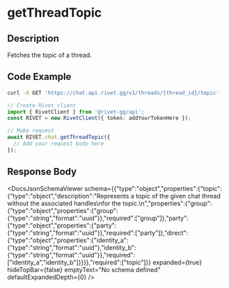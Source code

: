 

# getThreadTopic

## Description

Fetches the topic of a thread.


## Code Example

<CodeGroup title='Request' tag='GET' label='https://chat.api.rivet.gg/v1/threads/{thread_id}/topic'>

```bash {{ title: 'cURL' }}
curl -X GET 'https://chat.api.rivet.gg/v1/threads/{thread_id}/topic'
```

```ts
// Create Rivet client
import { RivetClient } from '@rivet-gg/api';
const RIVET = new RivetClient({ token: addYourTokenHere });

// Make request
await RIVET.chat.getThreadTopic({
  // Add your request body here
});
```

</CodeGroup>


## Response Body

<DocsJsonSchemaViewer
  schema={{"type":"object","properties":{"topic":{"type":"object","description":"Represents a topic of the given chat thread without the associated handles\nfor the topic.\n","properties":{"group":{"type":"object","properties":{"group":{"type":"string","format":"uuid"}},"required":["group"]},"party":{"type":"object","properties":{"party":{"type":"string","format":"uuid"}},"required":["party"]},"direct":{"type":"object","properties":{"identity_a":{"type":"string","format":"uuid"},"identity_b":{"type":"string","format":"uuid"}},"required":["identity_a","identity_b"]}}}},"required":["topic"]}}
  expanded={true}
  hideTopBar={false}
  emptyText="No schema defined"
  defaultExpandedDepth={0}
/>

